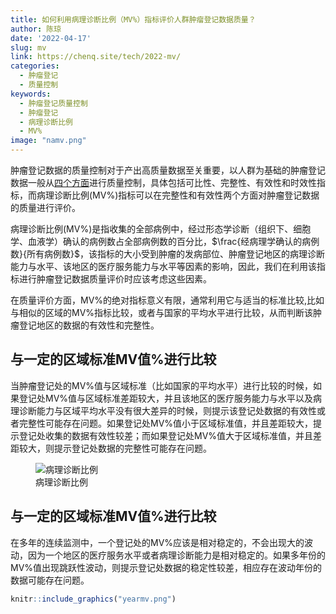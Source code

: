 ```yaml
---
title: 如何利用病理诊断比例（MV%）指标评价人群肿瘤登记数据质量？
author: 陈琼
date: '2022-04-17'
slug: mv
link: https://chenq.site/tech/2022-mv/
categories:
  - 肿瘤登记
  - 质量控制
keywords:
  - 肿瘤登记质量控制
  - 肿瘤登记
  - 病理诊断比例
  - MV%
image: "namv.png"
---
```


肿瘤登记数据的质量控制对于产出高质量数据至关重要，以人群为基础的肿瘤登记数据一般从[四个方面](https://chenq.site/tech/2022-qualitycontrol/)进行质量控制，具体包括可比性、完整性、有效性和时效性指标，而病理诊断比例(MV%)指标可以在完整性和有效性两个方面对肿瘤登记数据的质量进行评价。

病理诊断比例(MV%)是指收集的全部病例中，经过形态学诊断（组织下、细胞学、血液学）确认的病例数占全部病例数的百分比，$\frac{经病理学确认的病例数}{所有病例数}$，该指标的大小受到肿瘤的发病部位、肿瘤登记地区的病理诊断能力与水平、该地区的医疗服务能力与水平等因素的影响，因此，我们在利用该指标进行肿瘤登记数据质量评价时应该考虑这些因素。

在质量评价方面，MV%的绝对指标意义有限，通常利用它与适当的标准比较,比如与相似的区域的MV%指标比较，或者与国家的平均水平进行比较，从而判断该肿瘤登记地区的数据的有效性和完整性。

## 与一定的区域标准MV值%进行比较
当肿瘤登记处的MV%值与区域标准（比如国家的平均水平）进行比较的时候，如果登记处MV%值与区域标准差距较大，并且该地区的医疗服务能力与水平以及病理诊断能力与区域平均水平没有很大差异的时候，则提示该登记处数据的有效性或者完整性可能存在问题。如果登记处MV%值小于区域标准值，并且差距较大，提示登记处收集的数据有效性较差；而如果登记处MV%值大于区域标准值，并且差距较大，则提示登记处数据的完整性可能存在问题。

![病理诊断比例](namv.png)

## 与一定的区域标准MV值%进行比较
在多年的连续监测中，一个登记处的MV%应该是相对稳定的，不会出现大的波动，因为一个地区的医疗服务水平或者病理诊断能力是相对稳定的。如果多年份的MV%值出现跳跃性波动，则提示登记处数据的稳定性较差，相应存在波动年份的数据可能存在问题。

```r
knitr::include_graphics("yearmv.png")
```




